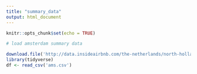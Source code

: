 ```yaml
---
title: "summary_data"
output: html_document
---
```


```r
knitr::opts_chunk$set(echo = TRUE)
```



```r
# load amsterdam summary data

download.file('http://data.insideairbnb.com/the-netherlands/north-holland/amsterdam/2022-06-05/visualisations/listings.csv', destfile = 'ams.csv')
library(tidyverse)
df <- read_csv('ams.csv')
```

